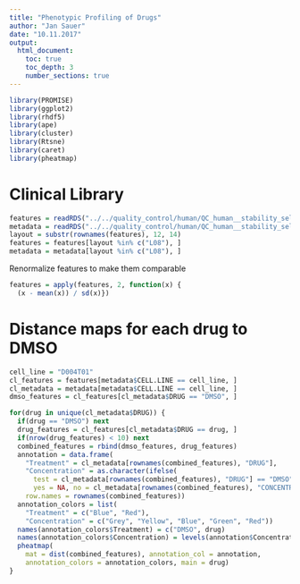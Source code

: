 ```yaml
---
title: "Phenotypic Profiling of Drugs"
author: "Jan Sauer"
date: "10.11.2017"
output: 
  html_document:
    toc: true
    toc_depth: 3
    number_sections: true
---
```


```r
library(PROMISE)
library(ggplot2)
library(rhdf5)
library(ape)
library(cluster)
library(Rtsne)
library(caret)
library(pheatmap)
```

# Clinical Library

```r
features = readRDS("../../quality_control/human/QC_human__stability_selection__features.rds")
metadata = readRDS("../../quality_control/human/QC_human__stability_selection__features_metadata.rds")
layout = substr(rownames(features), 12, 14)
features = features[layout %in% c("L08"), ]
metadata = metadata[layout %in% c("L08"), ]
```

Renormalize features to make them comparable
```r
features = apply(features, 2, function(x) {
  (x - mean(x)) / sd(x)})
```

# Distance maps for each drug to DMSO
```r
cell_line = "D004T01"
cl_features = features[metadata$CELL.LINE == cell_line, ]
cl_metadata = metadata[metadata$CELL.LINE == cell_line, ]
dmso_features = cl_features[cl_metadata$DRUG == "DMSO", ]

for(drug in unique(cl_metadata$DRUG)) {
  if(drug == "DMSO") next
  drug_features = cl_features[cl_metadata$DRUG == drug, ]
  if(nrow(drug_features) < 10) next
  combined_features = rbind(dmso_features, drug_features)
  annotation = data.frame(
    "Treatment" = cl_metadata[rownames(combined_features), "DRUG"], 
    "Concentration" = as.character(ifelse(
      test = cl_metadata[rownames(combined_features), "DRUG"] == "DMSO", 
      yes = NA, no = cl_metadata[rownames(combined_features), "CONCENTRATION"])), 
    row.names = rownames(combined_features))
  annotation_colors = list(
    "Treatment" = c("Blue", "Red"), 
    "Concentration" = c("Grey", "Yellow", "Blue", "Green", "Red"))
  names(annotation_colors$Treatment) = c("DMSO", drug)
  names(annotation_colors$Concentration) = levels(annotation$Concentration)
  pheatmap(
    mat = dist(combined_features), annotation_col = annotation, 
    annotation_colors = annotation_colors, main = drug)
}
```

<!-- # KiStem library -->

<!-- First I look at the KiStem library without concentrations -->
<!-- ```{r} -->
<!-- features = readRDS("../../quality_control/human/QC_human__stability_selection__features.rds") -->
<!-- metadata = readRDS("../../quality_control/human/QC_human__stability_selection__features_metadata.rds") -->
<!-- layout = substr(rownames(features), 12, 14) -->
<!-- features = features[layout %in% c("L02", "L03"), ] -->
<!-- metadata = metadata[layout %in% c("L02", "L03"), ] -->
<!-- ``` -->

<!-- Renormalize features to make them comparable -->
<!-- ```{r} -->
<!-- features = apply(features, 2, function(x) { -->
<!--   (x - mean(x)) / sd(x)}) -->
<!-- ``` -->

<!-- Sort treatments by how similar their replicates are. This similarity is simply the mean of the standard deviation of each individual feature across replicates. I keep only treatments that have a mean standard deviation of $\langle SD \rangle \leq 1$ for each cell line. -->
<!-- ```{r} -->
<!-- drug_conc_cl_id = paste0(metadata$DRUG, "__", metadata$CELL.LINE) -->
<!-- features_sd_agg = aggregate(features, list(drug_conc_cl_id), sd) -->
<!-- rownames(features_sd_agg) = features_sd_agg$Group.1 -->
<!-- features_sd_agg$Group.1 = NULL -->
<!-- features_sd = apply(features_sd_agg, 1, mean) -->
<!-- features_sd = data.frame( -->
<!--   "SD" = features_sd,  -->
<!--   "Drug" = sapply(strsplit(names(features_sd), "__"), "[[", 1),  -->
<!--   "Cell.Line" = sapply(strsplit(names(features_sd), "__"), "[[", 2)) -->
<!-- features_sd_sorted = list() -->
<!-- for(cl in unique(features_sd$Cell.Line)) { -->
<!--   cl_features_sd = features_sd[features_sd$Cell.Line == cl, ] -->
<!--   cl_features_sd = cl_features_sd[order(cl_features_sd$SD, decreasing = FALSE), ] -->
<!--   cl_features_sd$X = seq_len(nrow(cl_features_sd)) -->
<!--   features_sd_sorted[[cl]] = cl_features_sd -->
<!-- } -->
<!-- features_sd_sorted = do.call(rbind, features_sd_sorted) -->
<!-- ggplot(data = features_sd_sorted) + geom_line(aes(x = X, y = SD, color = Cell.Line)) -->

<!-- features_sd_thresh = features_sd_sorted[features_sd_sorted$SD <= 1, ] -->
<!-- drugs_to_keep = unique( -->
<!--   c("DMSO", names(which(table(features_sd_thresh$Drug) == length(unique(metadata$CELL.LINE)))))) -->

<!-- features = features[metadata$DRUG %in% drugs_to_keep, ] -->
<!-- metadata = metadata[metadata$DRUG %in% drugs_to_keep, ] -->
<!-- ``` -->

<!-- From here, all operations are performed on individual cell lines. Calculate the difference vector pointing from DMSO to the treatment in feature space. -->
<!-- ```{r} -->
<!-- cell_line = "D004T01" -->
<!-- cl_features = features[metadata$CELL.LINE == cell_line, ] -->
<!-- cl_metadata = metadata[metadata$CELL.LINE == cell_line, ] -->

<!-- cl_features_mean = aggregate(cl_features, list(cl_metadata$DRUG), mean) -->
<!-- rownames(cl_features_mean) = cl_features_mean$Group.1 -->
<!-- cl_features_mean$Group.1 = NULL -->
<!-- for(feat in colnames(cl_features_mean)) { -->
<!--   cl_features_mean[[feat]] = cl_features_mean[[feat]] - cl_features_mean["DMSO", feat] -->
<!-- } -->
<!-- ``` -->

<!-- t-SNE -->
<!-- ```{r} -->
<!-- perplexities = c(10, 20, 30, 40, 50) -->
<!-- tsne_data = lapply(perplexities, function(x) Rtsne( -->
<!--   cl_features_mean, perplexity = x, initial_dims = 250,  -->
<!--   theta = 0, pca_scale = TRUE, pca_center = TRUE, max_iter = 5000)) -->
<!-- names(tsne_data) = perplexities -->
<!-- for(x in perplexities) { -->
<!--   tsne_df = data.frame(tsne_data[[as.character(x)]]$Y) -->
<!--   plot( -->
<!--     ggplot(data = tsne_df) + geom_point(aes(x = X1, y = X2)) +  -->
<!--       ggtitle(sprintf("T-SNE Plot with perplexity %s", x))) -->
<!-- } -->
<!-- ``` -->

<!-- K-Means clustering -->
<!-- ```{r} -->
<!-- pam1 = function(x, k) list(cluster = pam(x, k, cluster.only = TRUE)) -->
<!-- gapstat = clusGap(x = cl_features_mean, FUNcluster = pam1, K.max = 20, B = 50, verbose = FALSE) -->
<!-- plot(gapstat, main = "Gap Statistic for Full Feature Set") -->
<!-- ``` -->

<!-- Hierarchical Clustering -->
<!-- ```{r} -->
<!-- dmat = dist(as.matrix(cl_features_mean)) -->
<!-- hc = hclust(dmat) -->
<!-- colors = c("Black", "Red") -->
<!-- is_dmso = as.numeric(hc$labels == "DMSO") + 1 -->
<!-- plot.phylo( -->
<!--   as.phylo(hc), cex = 0.6, label.offset = 0.5, type = "fan",  -->
<!--   show.tip.label = FALSE, edge.color = colors[as.factor(is_dmso)],  -->
<!--   tip.color = colors[as.factor(is_dmso)]) -->
<!-- ``` -->
